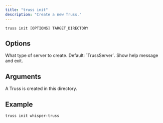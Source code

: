 ```yaml
---
title: "truss init"
description: "Create a new Truss."
---
```


```
truss init [OPTIONS] TARGET_DIRECTORY
```

## Options

<ParamField body="-b, --backend" type="TrussServer|TGI|VLLM">
What type of server to create. Default: `TrussServer`.
</ParamField>
<ParamField body="--help">
Show help message and exit.
</ParamField>

## Arguments

<ParamField body="TARGET_DIRECTORY" type="str">
A Truss is created in this directory.
</ParamField>


## Example

```
truss init whisper-truss
```
